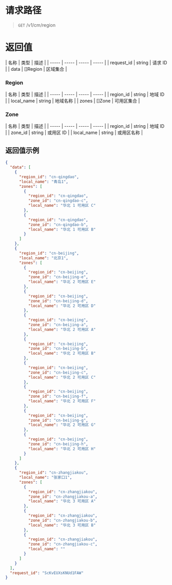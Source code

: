 # 请求路径
> `GET` /v1/cm/region


# 返回值
| 名称 | 类型 | 描述 |
| ----- | ----- | ----- | ----- |
| request_id | string | 请求 ID |
| data | \[]Region | 区域集合 |

### Region
| 名称 | 类型 | 描述 |
| ----- | ----- | ----- | ----- |
| region_id | string | 地域 ID |
| local_name | string | 地域名称 |
| zones | \[]Zone | 可用区集合 |

### Zone
| 名称 | 类型 | 描述 |
| ----- | ----- | ----- | ----- |
| region_id | string | 地域 ID |
| zone_id | string | 或用区 ID |
| local_name | string | 或用区名称 |

## 返回值示例
```json
{
  "data": [
    {
      "region_id": "cn-qingdao",
      "local_name": "青岛1",
      "zones": [
        {
          "region_id": "cn-qingdao",
          "zone_id": "cn-qingdao-c",
          "local_name": "华北 1 可用区 C"
        },
        {
          "region_id": "cn-qingdao",
          "zone_id": "cn-qingdao-b",
          "local_name": "华北 1 可用区 B"
        }
      ]
    },
    {
      "region_id": "cn-beijing",
      "local_name": "北京1",
      "zones": [
        {
          "region_id": "cn-beijing",
          "zone_id": "cn-beijing-e",
          "local_name": "华北 2 可用区 E"
        },
        {
          "region_id": "cn-beijing",
          "zone_id": "cn-beijing-d",
          "local_name": "华北 2 可用区 D"
        },
        {
          "region_id": "cn-beijing",
          "zone_id": "cn-beijing-a",
          "local_name": "华北 2 可用区 A"
        },
        {
          "region_id": "cn-beijing",
          "zone_id": "cn-beijing-b",
          "local_name": "华北 2 可用区 B"
        },
        {
          "region_id": "cn-beijing",
          "zone_id": "cn-beijing-c",
          "local_name": "华北 2 可用区 C"
        },
        {
          "region_id": "cn-beijing",
          "zone_id": "cn-beijing-f",
          "local_name": "华北 2 可用区 F"
        },
        {
          "region_id": "cn-beijing",
          "zone_id": "cn-beijing-g",
          "local_name": "华北 2 可用区 G"
        },
        {
          "region_id": "cn-beijing",
          "zone_id": "cn-beijing-h",
          "local_name": "华北 2 可用区 H"
        }
      ]
    },
    {
      "region_id": "cn-zhangjiakou",
      "local_name": "张家口1",
      "zones": [
        {
          "region_id": "cn-zhangjiakou",
          "zone_id": "cn-zhangjiakou-a",
          "local_name": "华北 3 可用区 A"
        },
        {
          "region_id": "cn-zhangjiakou",
          "zone_id": "cn-zhangjiakou-b",
          "local_name": "华北 3 可用区 B"
        },
        {
          "region_id": "cn-zhangjiakou",
          "zone_id": "cn-zhangjiakou-c",
          "local_name": ""
        }
      ]
    }
  ],
  "request_id": "ScKvEUXsKNUd1FAW"
}
```